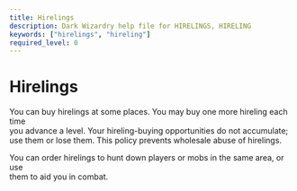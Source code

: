 ```yaml
---
title: Hirelings
description: Dark Wizardry help file for HIRELINGS, HIRELING
keywords: ["hirelings", "hireling"]
required_level: 0
---
```


# Hirelings

You can buy hirelings at some places.  You may buy one more hireling each time  
you advance a level.  Your hireling-buying opportunities do not accumulate;  
use them or lose them.  This policy prevents wholesale abuse of hirelings.  

You can order hirelings to hunt down players or mobs in the same area, or use  
them to aid you in combat.